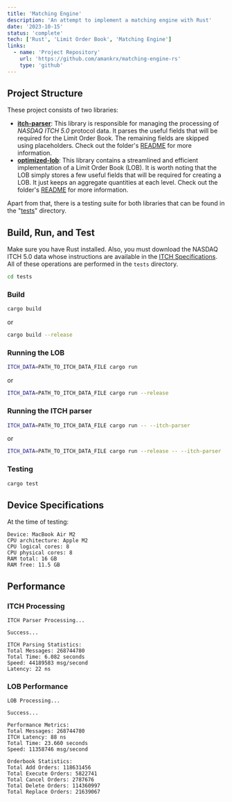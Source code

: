 ```yaml
---
title: 'Matching Engine'
description: 'An attempt to implement a matching engine with Rust'
date: '2023-10-15'
status: 'complete'
tech: ['Rust', 'Limit Order Book', 'Matching Engine']
links:
  - name: 'Project Repository'
    url: 'https://github.com/amankrx/matching-engine-rs'
    type: 'github'
---
```


## Project Structure
These project consists of two libraries:
- **[itch-parser](https://github.com/amankrx/matching-engine-rs/itch-parser)**: This library is responsible for managing the processing of *NASDAQ ITCH 5.0* protocol data. It parses the useful fields that will be required for the Limit Order Book. The remaining fields are skipped using placeholders. Check out the folder's [README](https://github.com/amankrx/matching-engine-rs/itch-parser/README.md) for more information.
- **[optimized-lob](https://github.com/amankrx/matching-engine-rs/optimized-lob)**: This library contains a streamlined and efficient implementation of a Limit Order Book (LOB). It is worth noting that the LOB simply stores a few useful fields that will be required for creating a LOB. It just keeps an aggregate quantities at each level. Check out the folder's [README](https://github.com/amankrx/matching-engine-rs/optimized-lob/README.md) for more information.

Apart from that, there is a testing suite for both libraries that can be found in the "[tests](https://github.com/amankrx/matching-engine-rs/tests)" directory.

## Build, Run, and Test
Make sure you have Rust installed. Also, you must download the NASDAQ ITCH 5.0 data whose instructions are available in the [ITCH Specifications](#ITCH-Specifications).
All of these operations are performed in the `tests` directory.
```bash
cd tests
```
### Build
```bash
cargo build
```
or
```bash
cargo build --release
```

### Running the LOB
```bash
ITCH_DATA=PATH_TO_ITCH_DATA_FILE cargo run
```
or
```bash
ITCH_DATA=PATH_TO_ITCH_DATA_FILE cargo run --release
```

### Running the ITCH parser
```bash
ITCH_DATA=PATH_TO_ITCH_DATA_FILE cargo run -- --itch-parser
```
or
```bash
ITCH_DATA=PATH_TO_ITCH_DATA_FILE cargo run --release -- --itch-parser
```

### Testing
```bash
cargo test
```


## Device Specifications
At the time of testing:
```text
Device: MacBook Air M2
CPU architecture: Apple M2
CPU logical cores: 8
CPU physical cores: 8
RAM total: 16 GB
RAM free: 11.5 GB
```
## Performance

### ITCH Processing

```text
ITCH Parser Processing...

Success...

ITCH Parsing Statistics:
Total Messages: 268744780
Total Time: 6.082 seconds
Speed: 44189583 msg/second
Latency: 22 ns
```

### LOB Performance

```text
LOB Processing...

Success...

Performance Metrics:
Total Messages: 268744780
ITCH Latency: 88 ns
Total Time: 23.660 seconds
Speed: 11358746 msg/second

Orderbook Statistics:
Total Add Orders: 118631456
Total Execute Orders: 5822741
Total Cancel Orders: 2787676
Total Delete Orders: 114360997
Total Replace Orders: 21639067
```